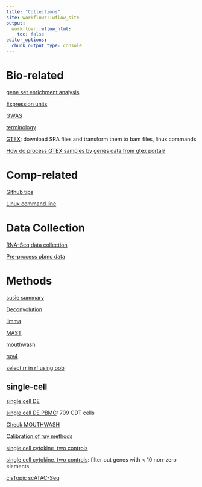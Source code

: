 ```yaml
---
title: "Collections"
site: workflowr::wflow_site
output:
  workflowr::wflow_html:
    toc: false
editor_options:
  chunk_output_type: console
---
```



# Bio-related

[gene set enrichment analysis](gsea.html)

[Expression units](CPM.html)

[GWAS](GWAS.html)

[terminology](terminology.html)

[GTEX](GTEX.html): download SRA files and transform them to bam files, linux commands

[How do process GTEX samples by genes data from gtex portal?](https://github.com/stephenslab/topics/blob/master/analysis/prepare_gtex.Rmd)

# Comp-related

[Github tips](githubtips.html)

[Linux command line](command.html)

# Data Collection

[RNA-Seq data collection](DataCollection.html)

[Pre-process pbmc data](pbmcdata.html)

# Methods

[susie summary](susie.html)

[Deconvolution](deconvolution.html)

[limma](limma.html)

[MAST](MAST.html)

[mouthwash](mouthwash.html)

[ruv4](ruv4.html)

[select rr in rf using oob](selectrotation.html)

## single-cell

[single cell DE](scde.html)

[single cell DE PBMC](scdePBMC2.html): 709 CDT cells

[Check MOUTHWASH](scdeMouthwash.html)

[Calibration of ruv methods](scdeCalibration.html)

[single cell cytokine, two controls](sccytokines.html)

[single cell cytokine, two controls](sccytokines_filter10.html):  filter out genes with < 10 non-zero elements

[cisTopic scATAC-Seq](cisTopic.html)


